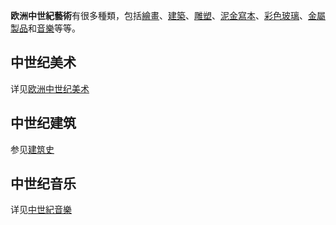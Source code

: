 {{Expand|time=2013-12-03T10:04:13+00:00}}
'''欧洲中世紀藝術'''有很多種類，包括[[繪畫|繪畫]]、[[建築|建築]]、[[雕塑|雕塑]]、[[泥金寫本|泥金寫本]]、[[彩色玻璃|彩色玻璃]]、[[金屬製品|金屬製品]]和[[音樂|音樂]]等等。

== 中世纪美术 ==
详见[[欧洲中世纪美术|欧洲中世纪美术]]
== 中世纪建筑 ==
参见[[建筑史|建筑史]]
== 中世纪音乐 ==
详见[[中世紀音樂|中世紀音樂]]